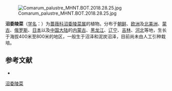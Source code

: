 {{Speciesbox
| name = 沼委陵菜
| status = 
| status_system = 
| image = Comarum palustre - harilik soopihl.jpg
| genus = Comarum
| species = palustre
| authority = L.
}}
[[File:Comarum_palustre_MHNT.BOT.2018.28.25.jpg|thumb]]

'''沼委陵菜'''（[[学名|学名]]：{{lang|la|''Comarum palustre''}}）为[[蔷薇科|蔷薇科]][[沼委陵菜属|沼委陵菜属]]的植物。分布于[[朝鲜|朝鲜]]、[[欧洲|欧洲]]及[[北美洲|北美洲]]、[[蒙古|蒙古]]、[[俄罗斯|俄罗斯]]、[[日本|日本]]以及[[中国大陆|中国大陆]]的[[内蒙古|内蒙古]]、[[黑龙江|黑龙江]]、[[辽宁|辽宁]]、[[吉林|吉林]]、[[河北|河北]]等地，生长于海拔400米至800米的地区，一般生于沼泽和泥炭沼泽，目前尚未由人工引种栽培。

== 参考文献 ==
<div class="references-small">
* {{cite web| url =http://www.bioinfo.cn/db05/KmzwSpecies.php?action=view&id=18950| title =沼委陵菜| work =《中国高等植物数据库全库》| publisher =中国科学院微生物研究所| author =昆明植物研究所| accessdate =2009-02-25| deadurl =yes| archiveurl =https://web.archive.org/web/20160305075757/http://www.bioinfo.cn/db05/KmzwSpecies.php?action=view&id=18950| archivedate =2016-03-05}}
</div>
{{Taxonbar|from=Q161630}}

[[Category:沼委陵菜属|沼委陵菜]]


{{植物小作品}}